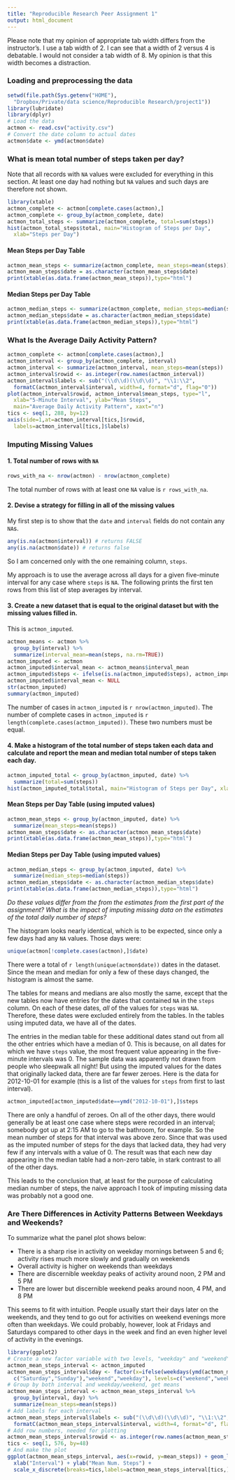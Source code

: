 ```yaml
---
title: "Reproducible Research Peer Assignment 1"
output: html_document
---
```


Please note that my opinion of appropriate tab width differs from the instructor's.  I use a tab width of 2.  I can see that a width of 2 versus 4 is debatable.  I would not consider a tab width of 8.  My opinion is that this width becomes a distraction.

### Loading and preprocessing the data

```r
setwd(file.path(Sys.getenv("HOME"), 
  "Dropbox/Private/data science/Reproducible Research/project1"))
library(lubridate)
library(dplyr)
# Load the data
actmon <- read.csv("activity.csv")
# Convert the date column to actual dates
actmon$date <- ymd(actmon$date)
```

### What is mean total number of steps taken per day?

Note that all records with `NA` values were excluded for everything in this section.  At least one day had nothing but `NA` values and such days are therefore not shown.

```r
library(xtable)
actmon_complete <- actmon[complete.cases(actmon),]
actmon_complete <- group_by(actmon_complete, date)
actmon_total_steps <- summarize(actmon_complete, total=sum(steps))
hist(actmon_total_steps$total, main="Histogram of Steps per Day", 
  xlab="Steps per Day")
```

#### Mean Steps per Day Table

```r
actmon_mean_steps <- summarize(actmon_complete, mean_steps=mean(steps))
actmon_mean_steps$date = as.character(actmon_mean_steps$date)
print(xtable(as.data.frame(actmon_mean_steps)),type="html")
```

#### Median Steps per Day Table

```r
actmon_median_steps <- summarize(actmon_complete, median_steps=median(steps))
actmon_median_steps$date = as.character(actmon_median_steps$date)
print(xtable(as.data.frame(actmon_median_steps)),type="html")
```

### What Is the Average Daily Activity Pattern?

```r
actmon_complete <- actmon[complete.cases(actmon),]
actmon_interval <- group_by(actmon_complete, interval)
actmon_interval <- summarize(actmon_interval, mean_steps=mean(steps))
actmon_interval$rowid <- as.integer(row.names(actmon_interval))
actmon_interval$labels <- sub("(\\d\\d)(\\d\\d)", "\\1:\\2", 
  formatC(actmon_interval$interval, width=4, format="d", flag="0"))
plot(actmon_interval$rowid, actmon_interval$mean_steps, type="l", 
  xlab="5-Minute Interval", ylab="Mean Steps", 
  main="Average Daily Activity Pattern", xaxt="n")
tics <- seq(1, 288, by=12)
axis(side=1,at=actmon_interval[tics,]$rowid,
  labels=actmon_interval[tics,]$labels)
```

### Imputing Missing Values

#### 1. Total number of rows with `NA`

```r
rows_with_na <- nrow(actmon) - nrow(actmon_complete)
```

The total number of rows with at least one `NA` value is `r rows_with_na`.

#### 2. Devise a strategy for filling in all of the missing values

My first step is to show that the `date` and `interval` fields do not contain any `NA`s.

```r
any(is.na(actmon$interval)) # returns FALSE
any(is.na(actmon$date)) # returns false
```

So I am concerned only with the one remaining column, `steps`.

My approach is to use the average across all days for a given five-minute interval for any case where `steps` is `NA`.  The following prints the first ten rows from this list of step averages by interval.

#### 3. Create a new dataset that is equal to the original dataset but with the missing values filled in.

This is `actmon_imputed`.

```r
actmon_means <- actmon %>% 
  group_by(interval) %>%
  summarize(interval_mean=mean(steps, na.rm=TRUE))
actmon_imputed <- actmon
actmon_imputed$interval_mean <- actmon_means$interval_mean
actmon_imputed$steps <- ifelse(is.na(actmon_imputed$steps), actmon_imputed$interval_mean, actmon_imputed$steps)
actmon_imputed$interval_mean <- NULL
str(actmon_imputed)
summary(actmon_imputed)

```

The number of cases in `actmon_imputed` is `r nrow(actmon_imputed)`.  The number of complete cases in `actmon_imputed` is `r length(complete.cases(actmon_imputed))`.  These two numbers must be equal.

#### 4. Make a histogram of the total number of steps taken each data and calculate and report the mean and median total number of steps taken each day.

```r
actmon_imputed_total <- group_by(actmon_imputed, date) %>%
  summarize(total=sum(steps))
hist(actmon_imputed_total$total, main="Histogram of Steps per Day", xlab="Steps per Day\n(Using imputed values)")
```

#### Mean Steps per Day Table (using imputed values)

```r
actmon_mean_steps <- group_by(actmon_imputed, date) %>%
  summarize(mean_steps=mean(steps))
actmon_mean_steps$date <- as.character(actmon_mean_steps$date)
print(xtable(as.data.frame(actmon_mean_steps)),type="html")
```

#### Median Steps per Day Table (using imputed values)

```r
actmon_median_steps <- group_by(actmon_imputed, date) %>%
  summarize(median_steps=median(steps))
actmon_median_steps$date <- as.character(actmon_median_steps$date)
print(xtable(as.data.frame(actmon_median_steps)),type="html")
```


*Do these values differ from the from the estimates from the first part of the assignment?  What is the impact of imputing missing data on the estimates of the total daily number of steps?*

The histogram looks nearly identical, which is to be expected, since only a few days had any `NA` values.  Those days were:

```r
unique(actmon[!complete.cases(actmon),]$date)
```

There were a total of `r length(unique(actmon$date))` dates in the dataset.  Since the mean and median for only a few of these days changed, the histogram is almost the same.

The tables for means and medians are also mostly the same, except that the new tables now have entries for the dates that contained `NA` in the `steps` column.  On each of these dates, *all* of the values for `steps` was `NA`.  Therefore, these dates were excluded entirely from the tables.  In the tables using imputed data, we have all of the dates.

The entries in the median table for these additional dates stand out from all the other entries which have a median of 0.  This is because, on all dates for which we have `steps` value, the most frequent value appearing in the five-minute intervals was 0.  The sample data was apparently not drawn from people who sleepwalk all night!  But using the imputed values for the dates that originally lacked data, there are far fewer zeroes.  Here is the data for 2012-10-01 for example (this is a list of the values for `steps` from first to last interval).

```r
actmon_imputed[actmon_imputed$date==ymd("2012-10-01"),]$steps
```

There are only a handful of zeroes.  On all of the other days, there would generally be at least one case where steps were recorded in an interval; somebody got up at 2:15 AM to go to the bathroom, for example.  So the mean number of steps for that interval was above zero.  Since that was used as the imputed number of steps for the days that lacked data, they had very few if any intervals with a value of 0.  The result was that each new day appearing in the median table had a non-zero table, in stark contrast to all of the other days.

This leads to the conclusion that, at least for the purpose of calculating median number of steps, the naive approach I took of imputing missing data was probably not a good one.

### Are There Differences in Activity Patterns Between Weekdays and Weekends?

To summarize what the panel plot shows below:

* There is a sharp rise in activity on weekday mornings between 5 and 6; activity rises much more slowly and gradually on weekends
* Overall activity is higher on weekends than weekdays
* There are discernible weekday peaks of activity around noon, 2 PM and 5 PM
* There are lower but discernible weekend peaks around noon, 4 PM, and 8 PM

This seems to fit with intuition.  People usually start their days later on the weekends, and they tend to go out for activities on weekend evenings more often than weekdays.  We could probably, however, look at Fridays and Saturdays compared to other days in the week and find an even higher level of activity in the evenings.

```r
library(ggplot2)
# Create a new factor variable with two levels, "weekday" and "weekend"
actmon_mean_steps_interval <- actmon_imputed
actmon_mean_steps_interval$day <- factor(x=ifelse(weekdays(ymd(actmon_mean_steps_interval$date)) %in% 
  c("Saturday","Sunday"),"weekend","weekday"), levels=c("weekend","weekday"))
# Group by both interval and weekday/weekend, get means
actmon_mean_steps_interval <- actmon_mean_steps_interval %>% 
  group_by(interval, day) %>%
  summarize(mean_steps=mean(steps))
# Add labels for each interval
actmon_mean_steps_interval$labels <- sub("(\\d\\d)(\\d\\d)", "\\1:\\2", 
  formatC(actmon_mean_steps_interval$interval, width=4, format="d", flag="0"))
# Add row numbers, needed for plotting
actmon_mean_steps_interval$rowid <- as.integer(row.names(actmon_mean_steps_interval))
tics <- seq(1, 576, by=48)
# And make the plot
ggplot(actmon_mean_steps_interval, aes(x=rowid, y=mean_steps)) + geom_line() + facet_wrap(~day,ncol=1) +
  xlab("Interval") + ylab("Mean Num. Steps") +
  scale_x_discrete(breaks=tics,labels=actmon_mean_steps_interval[tics,]$labels)
```
